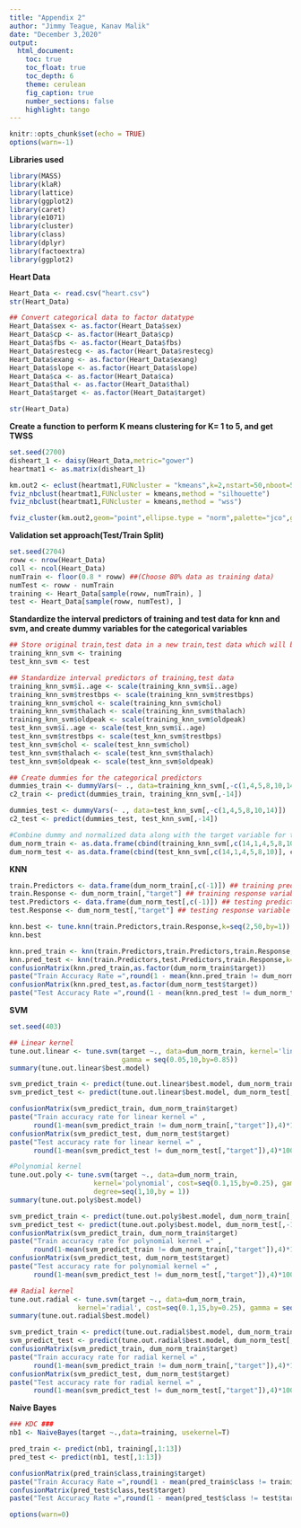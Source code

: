 ```yaml
---
title: "Appendix 2"
author: "Jimmy Teague, Kanav Malik"
date: "December 3,2020"
output:
  html_document:
    toc: true
    toc_float: true
    toc_depth: 6
    theme: cerulean
    fig_caption: true
    number_sections: false
    highlight: tango
---
```


```r
knitr::opts_chunk$set(echo = TRUE)
options(warn=-1)
```

**Libraries used**
```r
library(MASS)
library(klaR)
library(lattice)
library(ggplot2)
library(caret)
library(e1071)
library(cluster)
library(class)
library(dplyr)
library(factoextra)
library(ggplot2)
```


**Heart Data**
```r

Heart_Data <- read.csv("heart.csv")
str(Heart_Data)  

## Convert categorical data to factor datatype
Heart_Data$sex <- as.factor(Heart_Data$sex)
Heart_Data$cp <- as.factor(Heart_Data$cp)
Heart_Data$fbs <- as.factor(Heart_Data$fbs)
Heart_Data$restecg <- as.factor(Heart_Data$restecg)
Heart_Data$exang <- as.factor(Heart_Data$exang)
Heart_Data$slope <- as.factor(Heart_Data$slope)
Heart_Data$ca <- as.factor(Heart_Data$ca)
Heart_Data$thal <- as.factor(Heart_Data$thal)
Heart_Data$target <- as.factor(Heart_Data$target)

str(Heart_Data)
```

**Create a function to perform K means clustering for K= 1 to 5, and get TWSS**
```r

set.seed(2700)
disheart_1 <- daisy(Heart_Data,metric="gower")
heartmat1 <- as.matrix(disheart_1)

km.out2 <- eclust(heartmat1,FUNcluster = "kmeans",k=2,nstart=50,nboot=50)
fviz_nbclust(heartmat1,FUNcluster = kmeans,method = "silhouette")
fviz_nbclust(heartmat1,FUNcluster = kmeans,method = "wss")

fviz_cluster(km.out2,geom="point",ellipse.type = "norm",palette="jco",ggtheme = theme_minimal())

```

**Validation set approach(Test/Train Split)**
```r
set.seed(2704)
roww <- nrow(Heart_Data)
coll <- ncol(Heart_Data)
numTrain <- floor(0.8 * roww) ##(Choose 80% data as training data)
numTest <- roww - numTrain
training <- Heart_Data[sample(roww, numTrain), ]
test <- Heart_Data[sample(roww, numTest), ]

```


**Standardize the interval predictors of training and test data for knn and svm, and create dummy variables for the categorical variables**
```r

## Store original train,test data in a new train,test data which will be modified for knn,svm
training_knn_svm <- training
test_knn_svm <- test 

## Standardize interval predictors of training,test data
training_knn_svm$ï..age <- scale(training_knn_svm$ï..age)
training_knn_svm$trestbps <- scale(training_knn_svm$trestbps)
training_knn_svm$chol <- scale(training_knn_svm$chol)
training_knn_svm$thalach <- scale(training_knn_svm$thalach)
training_knn_svm$oldpeak <- scale(training_knn_svm$oldpeak)
test_knn_svm$ï..age <- scale(test_knn_svm$ï..age)
test_knn_svm$trestbps <- scale(test_knn_svm$trestbps)
test_knn_svm$chol <- scale(test_knn_svm$chol)
test_knn_svm$thalach <- scale(test_knn_svm$thalach)
test_knn_svm$oldpeak <- scale(test_knn_svm$oldpeak)

## Create dummies for the categorical predictors
dummies_train <- dummyVars(~ ., data=training_knn_svm[,-c(1,4,5,8,10,14)])
c2_train <- predict(dummies_train, training_knn_svm[,-14])

dummies_test <- dummyVars(~ ., data=test_knn_svm[,-c(1,4,5,8,10,14)])
c2_test <- predict(dummies_test, test_knn_svm[,-14])

#Combine dummy and normalized data along with the target variable for train and test set
dum_norm_train <- as.data.frame(cbind(training_knn_svm[,c(14,1,4,5,8,10)], c2_train))
dum_norm_test <- as.data.frame(cbind(test_knn_svm[,c(14,1,4,5,8,10)], c2_test))

```


**KNN**

```r

train.Predictors <- data.frame(dum_norm_train[,c(-1)]) ## training predictors
train.Response <- dum_norm_train[,"target"] ## training response variable
test.Predictors <- data.frame(dum_norm_test[,c(-1)]) ## testing predictors
test.Response <- dum_norm_test[,"target"] ## testing response variable

knn.best <- tune.knn(train.Predictors,train.Response,k=seq(2,50,by=1))
knn.best

knn.pred_train <- knn(train.Predictors,train.Predictors,train.Response,k=knn.best$best.parameters[,1])
knn.pred_test <- knn(train.Predictors,test.Predictors,train.Response,k=knn.best$best.parameters[,1])
confusionMatrix(knn.pred_train,as.factor(dum_norm_train$target))
paste("Train Accuracy Rate =",round(1 - mean(knn.pred_train != dum_norm_train$target),4)*100,"%")
confusionMatrix(knn.pred_test,as.factor(dum_norm_test$target))
paste("Test Accuracy Rate =",round(1 - mean(knn.pred_test != dum_norm_test$target),4)*100,"%")

```

**SVM**
```r
set.seed(403)

## Linear kernel
tune.out.linear <- tune.svm(target ~., data=dum_norm_train, kernel='linear', cost=seq(0.1,15,by=0.25), 
                            gamma = seq(0.05,10,by=0.85))
summary(tune.out.linear$best.model)

svm_predict_train <- predict(tune.out.linear$best.model, dum_norm_train[,-1])
svm_predict_test <- predict(tune.out.linear$best.model, dum_norm_test[,-1])

confusionMatrix(svm_predict_train, dum_norm_train$target)
paste("Train accuracy rate for linear kernel =" ,
      round(1-mean(svm_predict_train != dum_norm_train[,"target"]),4)*100,"%")
confusionMatrix(svm_predict_test, dum_norm_test$target)
paste("Test accuracy rate for linear kernel =" ,
      round(1-mean(svm_predict_test != dum_norm_test[,"target"]),4)*100,"%")

#Polynomial kernel
tune.out.poly <- tune.svm(target ~., data=dum_norm_train, 
                     kernel='polynomial', cost=seq(0.1,15,by=0.25), gamma = seq(0.05,10,by=0.85),
                     degree=seq(1,10,by = 1))
summary(tune.out.poly$best.model)

svm_predict_train <- predict(tune.out.poly$best.model, dum_norm_train[,-1])
svm_predict_test <- predict(tune.out.poly$best.model, dum_norm_test[,-1])
confusionMatrix(svm_predict_train, dum_norm_train$target)
paste("Train accuracy rate for polynomial kernel =" ,
      round(1-mean(svm_predict_train != dum_norm_train[,"target"]),4)*100,"%")
confusionMatrix(svm_predict_test, dum_norm_test$target)
paste("Test accuracy rate for polynomial kernel =" ,
      round(1-mean(svm_predict_test != dum_norm_test[,"target"]),4)*100,"%")

## Radial kernel
tune.out.radial <- tune.svm(target ~., data=dum_norm_train, 
                 kernel='radial', cost=seq(0.1,15,by=0.25), gamma = seq(0.05,10,by=0.85))
summary(tune.out.radial$best.model)

svm_predict_train <- predict(tune.out.radial$best.model, dum_norm_train[,-1])
svm_predict_test <- predict(tune.out.radial$best.model, dum_norm_test[,-1])
confusionMatrix(svm_predict_train, dum_norm_train$target)
paste("Train accuracy rate for radial kernel =" ,
      round(1-mean(svm_predict_train != dum_norm_train[,"target"]),4)*100,"%")
confusionMatrix(svm_predict_test, dum_norm_test$target)
paste("Test accuracy rate for radial kernel =" ,
      round(1-mean(svm_predict_test != dum_norm_test[,"target"]),4)*100,"%")

```


**Naive Bayes**
```r

### KDC ###
nb1 <- NaiveBayes(target ~.,data=training, usekernel=T) 

pred_train <- predict(nb1, training[,1:13])
pred_test <- predict(nb1, test[,1:13])

confusionMatrix(pred_train$class,training$target)
paste("Train Accuracy Rate =",round(1 - mean(pred_train$class != training$target),4)*100,"%")
confusionMatrix(pred_test$class,test$target)
paste("Test Accuracy Rate =",round(1 - mean(pred_test$class != test$target),4)*100,"%")

```



```r
options(warn=0)
```








